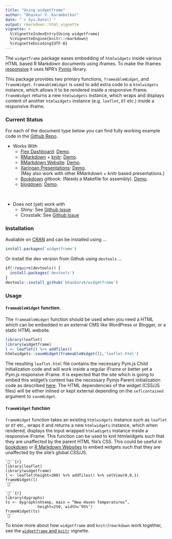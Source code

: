 ```yaml
---
title: "Using widgetframe"
author: "Bhaskar V. Karambelkar"
date: "`r Sys.Date()`"
output: rmarkdown::html_vignette
vignette: >
  %\VignetteIndexEntry{Using widgetframe}
  %\VignetteEngine{knitr::rmarkdown}
  %\VignetteEncoding{UTF-8}
---
```


The `widgetframe` package eases embedding of  `htmlwidgets` inside various HTML based R Markdown documents using iframes.
To make the iframes [responsive](https://en.wikipedia.org/wiki/Responsive_web_design) it uses NPR's [Pymjs](http://blog.apps.npr.org/pym.js/) library.

This package provides two primary functions, `frameableWidget`, and `frameWidget`. `frameableWidget` is used to add extra code to a `htmlwidgets` instance, which allows it to be rendered inside a responsive iframe. `frameWidget` returns a new `htmlwidgets` instance, which wraps and displays content of another `htmlwidgets` instance (e.g. `leaflet`, `DT` etc.) inside a responsive iframe. 

### Current Status

For each of the document type below you can find fully working example code in the [Github Repo](https://github.com/bhaskarvk/widgetframe/tree/examples).

- Works With
    * [Flex Dashboard](http://rmarkdown.rstudio.com/flexdashboard/):  [Demo](https://rawgit.com/bhaskarvk/widgetframe/examples/flexdashboard/dashboard.html).
    * [RMarkdown](rmarkdown.rstudio.com) + [knitr](yihui.name/knitr/):  [Demo](https://rawgit.com/bhaskarvk/widgetframe/examples/rmarkdown/knitr_example.html).
    * [RMarkdown Website](http://rmarkdown.rstudio.com/lesson-13.html):  [Demo](https://rawgit.com/bhaskarvk/widgetframe/examples/rmarkdown-website/site/index.html).
    * [Xaringan Presentations](https://slides.yihui.name/xaringan/):  [Demo](https://rawgit.com/bhaskarvk/widgetframe/examples/xaringan/widgetframe.html#1).<br/>(May also work with other RMarkdown + knitr based presentations.)
    * [Bookdown](https://bookdown.org/) gitbook: (Needs a Makefile for assembly).  [Demo](https://rawgit.com/bhaskarvk/widgetframe/examples/bookdown/book/index.html).
    * [blogdown](https://github.com/rstudio/blogdown/):  [Demo](https://rawgit.com/bhaskarvk/widgetframe/examples/blogdown/public/index.html).

<br/>

- Does not (yet) work with
    * Shiny: See [Github Issue](https://github.com/bhaskarvk/widgetframe/issues/11)
    * Crosstalk: See [Github Issue](https://github.com/bhaskarvk/widgetframe/issues/3)

### Installation

Avaliable on [CRAN](https://cran.r-project.org/package=widgetframe) and can be installed using ...

```r
install.packages('widgetframe')
```

Or install the dev version from Github using `devtools` ...


```r
if(!require(devtools)) {
  install.packages('devtools')
}
devtools::install_github('bhaskarvk/widgetframe')
```

### Usage

#### `frameableWidget` function.

The `frameableWidget` function should be used when you need a HTML which can be embedded in an external CMS like WordPress or Blogger, or a static HTML website.

```r
library(leaflet)
library(widgetframe)
l <- leaflet() %>% addTiles()
htmlwidgets::saveWidget(frameableWidget(l),'leaflet.html')
```

The resulting `leaflet.html` file contains the necessary Pym.js Child initialization code and will work inside a regular iFrame or better yet a Pym.js responsive iFrame. It is expected that the site which is going to embed this widget's content has the necessary Pymjs Parent initialization code as described [here](http://blog.apps.npr.org/pym.js/). The HTML dependencies of the widget (CSS/JS files) will be either inlined or kept external depending on the `seflcontained` argument to `saveWidget`.

#### `frameWidget` function

`frameWidget` function takes an existing `htmlwidgets` instance such as `leaflet` or `DT` etc., wraps it and returns a new `htmlwidgets` instance, which when rendered, displays the input wrapped `htmlwdigets` instance inside a responsive iFrame. This function can be used to knit htmlwidgets such that they are unaffected by the parent HTML file's CSS. This could be useful in [bookdown](https://bookdown.org/) or [R Markdown Websites](http://rmarkdown.rstudio.com/rmarkdown_websites.html) to embed widgets such that they are unaffected by the site's global CSS/JS. 

```
```{r}
library(leaflet)
library(widgetframe)
l <- leaflet(height=300) %>% addTiles() %>% setView(0,0,1)
frameWidget(l)
```
```

```
```{r}
library(dygraphs)
ts <- dygraph(nhtemp, main = “New Haven Temperatures”,
              height=250, width=‘95%’) 
frameWidget(ts)
```
``` 

To know more about how `widgetframe` and `knitr`/`rmarkdown` work together, see the [`widgetframe` and `knitr`](widgetframe_and_knitr.html) vignette.

